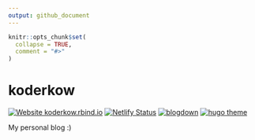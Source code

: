 ```yaml
---
output: github_document
---
```


<!-- README.md is generated from README.Rmd. Please edit that file -->

```r
knitr::opts_chunk$set(
  collapse = TRUE,
  comment = "#>"
)
```

# koderkow

<!-- badges: start -->
[![Website koderkow.rbind.io](https://img.shields.io/website-up-down-green-red/http/shields.io.svg)](http://shields.io/)
[![Netlify Status](https://api.netlify.com/api/v1/badges/18127686-d6ae-4ae3-807b-9027a45ef32a/deploy-status)](https://app.netlify.com/sites/koderkow/deploys)
[![blogdown](https://img.shields.io/badge/Made%20with-blogdown-orange)](https://bookdown.org/yihui/blogdown/)
[![hugo theme](http://img.shields.io/badge/Hugo%20Theme-dream-FF4088?logo=hugo)](https://g1eny0ung.site/hugo-theme-dream/#/)
<!-- badges: end -->

My personal blog :)